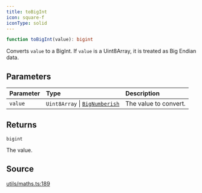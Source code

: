 ```yaml
---
title: toBigInt
icon: square-f
iconType: solid
---
```


```ts
function toBigInt(value): bigint
```

Converts `value` to a BigInt. If `value` is a Uint8Array, it is treated as Big Endian data.

## Parameters

| Parameter | Type | Description |
| :------ | :------ | :------ |
| `value` | `Uint8Array` \| [`BigNumberish`](/sdk/content/type-aliases/BigNumberish) | The value to convert. |

## Returns

`bigint`

The value.

## Source

[utils/maths.ts:189](https://github.com/dominant-strategies/quais.js/blob/689a9f3b619eb28568d2c4f147828c013dafa8cc/src/utils/maths.ts#L189)
